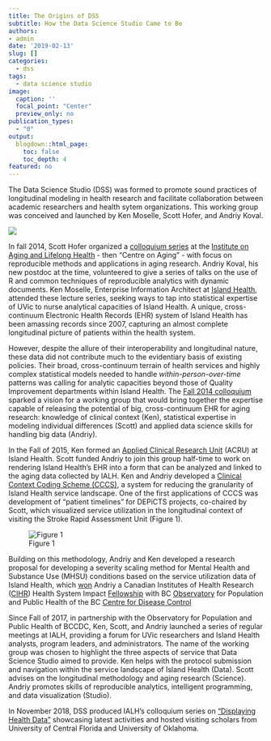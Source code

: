 ```yaml
---
title: The Origins of DSS
subtitle: How the Data Science Studio Came to Be
authors:
- admin
date: '2019-02-13'
slug: []
categories:
  - dss
tags:
  - data science studio
image: 
  caption: ''
  focal_point: "Center"
  preview_only: no
publication_types:
  - "0"  
output:
  blogdown::html_page:
    toc: false
    toc_depth: 4
featured: no
---
```


<!-- # Publication type. -->
<!-- # Legend: -->
<!-- # 0 = Uncategorized -->
<!-- # 1 = Conference proceedings -->
<!-- # 2 = Journal -->
<!-- # 3 = Work in progress -->
<!-- # 4 = Technical report -->
<!-- # 5 = Book -->
<!-- # 6 = Book chapter -->

The Data Science Studio (DSS) was formed to promote sound practices of longitudinal modeling in health research and facilitate collaboration between academic researchers and health sytem organizations. This working group was conceived and launched by Ken Moselle, Scott Hofer, and Andriy Koval.  

![](scattered-graphs.png)

In fall 2014, Scott Hofer organized a [colloquium series][colloquiumF14] at the [Institute on Aging and Lifelong Health][ialh] - then “Centre on Aging” -  with focus on reproducible methods and applications in aging research. Andriy Koval, his new postdoc at the time, volunteered to give a series of talks on the use of R and common techniques of reproducible analytics with dynamic documents. Ken Moselle, Enterprise Information Architect at [Island Health][viha], attended these lecture series, seeking ways to tap into statistical expertise of UVic to nurse analytical capacities of Island Health. A unique, cross-continuum Electronic Health Records (EHR) system of Island Health has been amassing records since 2007, capturing an almost complete longitudinal picture of patients within the health system. 


However, despite the allure of their interoperability and longitudinal nature, these data did not contribute much to the evidentiary basis of existing policies. Their broad, cross-continuum terrain of health services and highly complex statistical models needed to handle _within-person-over-time_ patterns was calling for analytic capacities beyond those of Quality Improvement departments within Island Health. The [Fall 2014 colloquium][colloquiumF14] sparked a vision for a working group that would bring together the expertise capable of releasing the potential of big, cross-continuum EHR for aging research: knowledge of clinical context (Ken), statistical expertise in modeling individual differences (Scott) and applied data science skills for handling big data (Andriy).

In the Fall of 2015, Ken formed an [Applied Clinical Research Unit][github_acru] (ACRU) at Island Health. Scott funded Andriy to join this group half-time to work on rendering Island Health’s EHR into a form that can be analyzed and linked to the aging data collected by IALH. Ken and Andriy developed a [Clinical Context Coding Scheme (CCCS)][cccs_github], a system for reducing the granularity of Island Health service landscape. One of the first applications of CCCS was development of “patient timelines” for DEPiCTS projects, co-chaired by Scott, which visualized service utilization in the longitudinal context of visiting the Stroke Rapid Assessment Unit (Figure 1).

![Figure 1](case-study-A.png)

Building on this methodology, Andriy and Ken developed a research proposal for developing a severity scaling method for Mental Health and Substance Use (MHSU) conditions based on the service utilization data of Island Health, which [won][award] Andriy a Canadian Institutes of Health Research ([CIHR][cihr]) Health System Impact [Fellowship][fellowship] with BC [Observatory][observatory]  for Population and Public Health of the BC [Centre for Disease Control][bccdc]


Since Fall of 2017, in partnership with the Observatory for Population and Public Health of BCCDC, Ken, Scott, and Andriy launched a series of regular meetings at IALH, providing a forum for UVic researchers and Island Health analysts, program leaders, and administrators. The name of the working group was chosen to highlight the three aspects of service that Data Science Studio aimed to provide. Ken helps with the protocol submission and navigation within the service landscape of Island Health (Data). Scott advises on the longitudinal methodology and aging research (Science). Andriy promotes skills of reproducible analytics, intelligent programming, and data visualization (Studio). 

In November 2018, DSS produced IALH's colloquium series on [“Displaying Health Data”][colloquiumF18]  showcasing latest activities and hosted visiting scholars from University of Central Florida and University of Oklahoma.


[viha]:https://www.islandhealth.ca/
[github_acru]:https://github.com/IHACRU
[cccs_github]:https://github.com/IHACRU/clinical-context-coding-scheme
[colloquiumF14]:http://ialsa.github.io/COAG-colloquium-2014F/ 
[colloquiumF18]:https://github.com/dss-ialh/displaying-health-data 
[ialh]:https://www.uvic.ca/research/centres/aging/
[award]:http://www.newswire.ca/news-releases/minister-ginette-petitpas-taylor-announces-a-58-million-investment-in-programs-to-give-health-research-trainees-hands-on-work-experience-649094743.html
[fellowship]:http://www.cihr-irsc.gc.ca/e/50268.html
[observatory]:http://www.bccdc.ca/our-services/programs/bc-observatory-for-pop-public-health
[bccdc]:http://www.bccdc.ca/
[cihr]:http://www.cihr-irsc.gc.ca/
